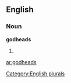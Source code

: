 ==English==

===Noun===
'''godheads'''

# {{plural of|[[godhead]]}}

[[Category:English plurals]]

[[ar:godheads]]